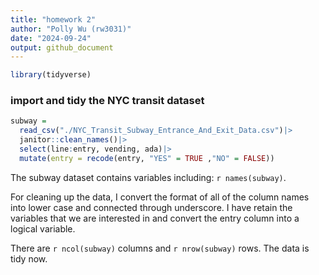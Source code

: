 ```yaml
---
title: "homework 2"
author: "Polly Wu (rw3031)"
date: "2024-09-24"
output: github_document
---
```


```r
library(tidyverse)
```

### import and tidy the NYC transit dataset 

```r
subway = 
  read_csv("./NYC_Transit_Subway_Entrance_And_Exit_Data.csv")|>
  janitor::clean_names()|>
  select(line:entry, vending, ada)|>
  mutate(entry = recode(entry, "YES" = TRUE ,"NO" = FALSE))
```
The subway dataset contains variables including: `r names(subway)`.

For cleaning up the data, I convert the format of all of the column names into lower case and connected through underscore. I have retain the variables that we are interested in and convert the entry column into a logical variable. 

There are `r ncol(subway)` columns and `r nrow(subway)` rows. The data is tidy now. 


